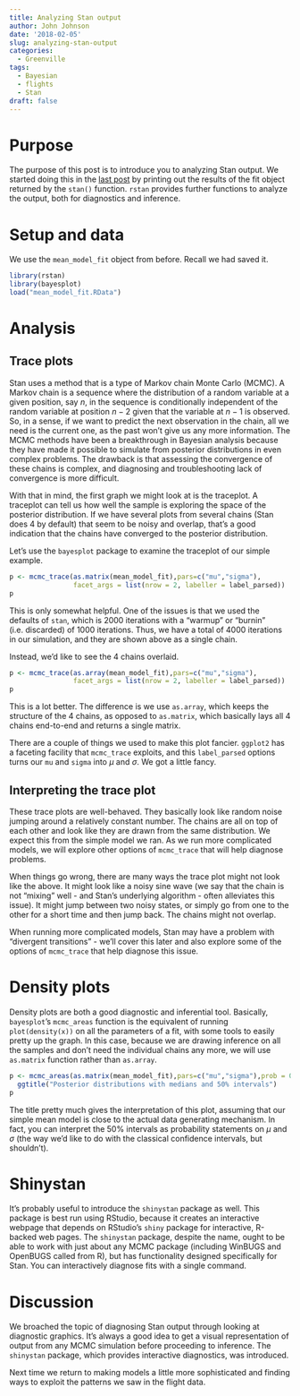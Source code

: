 ```yaml
---
title: Analyzing Stan output
author: John Johnson
date: '2018-02-05'
slug: analyzing-stan-output
categories:
  - Greenville
tags:
  - Bayesian
  - flights
  - Stan
draft: false
---
```


# Purpose

The purpose of this post is to introduce you to analyzing Stan output. We started doing this in the [last post](/post/analyzing-gsp-flights-using-bayesian-analysis-with-stan) by printing out the results of the fit object returned by the `stan()` function. `rstan` provides further functions to analyze the output, both for diagnostics and inference. 

<!--more-->

# Setup and data

We use the `mean_model_fit` object from before. Recall we had saved it.

```r
library(rstan)
library(bayesplot)
load("mean_model_fit.RData")
```

# Analysis

## Trace plots

Stan uses a method that is a type of Markov chain Monte Carlo (MCMC). A Markov chain is a sequence where the distribution of a random variable at a given position, say $n$, in the sequence is conditionally independent of the random variable at position $n-2$ given that the variable at $n-1$ is observed. So, in a sense, if we want to predict the next observation in the chain, all we need is the current one, as the past won't give us any more information. The MCMC methods have been a breakthrough in Bayesian analysis because they have made it possible to simulate from posterior distributions in even complex problems. The drawback is that assessing the convergence of these chains is complex, and diagnosing and troubleshooting lack of convergence is more difficult.

With that in mind, the first graph we might look at is the traceplot. A traceplot can tell us how well the sample is exploring the space of the posterior distribution. If we have several plots from several chains (Stan does 4 by default) that seem to be noisy and overlap, that's a good indication that the chains have converged to the posterior distribution.

Let's use the `bayesplot` package to examine the traceplot of our simple example.

```r
p <- mcmc_trace(as.matrix(mean_model_fit),pars=c("mu","sigma"),
                facet_args = list(nrow = 2, labeller = label_parsed))
p
```

This is only somewhat helpful. One of the issues is that we used the defaults of `stan`, which is 2000 iterations with a "warmup" or "burnin" (i.e. discarded) of 1000 iterations. Thus, we have a total of 4000 iterations in our simulation, and they are shown above as a single chain.

Instead, we'd like to see the 4 chains overlaid.

```r
p <- mcmc_trace(as.array(mean_model_fit),pars=c("mu","sigma"),
                facet_args = list(nrow = 2, labeller = label_parsed))
p
```

This is a lot better. The difference is we use `as.array`, which keeps the structure of the 4 chains, as opposed to `as.matrix`, which basically lays all 4 chains end-to-end and returns a single matrix.

There are a couple of things we used to make this plot fancier. `ggplot2` has a faceting facility that `mcmc_trace` exploits, and this `label_parsed` options turns our `mu` and `sigma` into $\mu$ and $\sigma$. We got a little fancy.

## Interpreting the trace plot

These trace plots are well-behaved. They basically look like random noise jumping around a relatively constant number. The chains are all on top of each other and look like they are drawn from the same distribution. We expect this from the simple model we ran. As we run more complicated models, we will explore other options of `mcmc_trace` that will help diagnose problems.

When things go wrong, there are many ways the trace plot might not look like the above. It might look like a noisy sine wave (we say that the chain is not "mixing" well - and Stan's underlying algorithm - often alleviates this issue). It might jump between two noisy states, or simply go from one to the other for a short time and then jump back. The chains might not overlap.

When running more complicated models, Stan may have a problem with "divergent transitions" - we'll cover this later and also explore some of the options of `mcmc_trace` that help diagnose this issue.

# Density plots

Density plots are both a good diagnostic and inferential tool. Basically, `bayesplot`'s `mcmc_areas` function is the equivalent of running `plot(density(x))` on all the parameters of a fit, with some tools to easily pretty up the graph. In this case, because we are drawing inference on all the samples and don't need the individual chains any more, we will use `as.matrix` function rather than `as.array`.

```r
p <- mcmc_areas(as.matrix(mean_model_fit),pars=c("mu","sigma"),prob = 0.5) +
  ggtitle("Posterior distributions with medians and 50% intervals")
p
```

The title pretty much gives the interpretation of this plot, assuming that our simple mean model is close to the actual data generating mechanism. In fact, you can interpret the 50% intervals as probability statements on $\mu$ and $\sigma$ (the way we'd like to do with the classical confidence intervals, but shouldn't).

# Shinystan

It's probably useful to introduce the `shinystan` package as well. This package is best run using RStudio, because it creates an interactive webpage that depends on RStudio's `shiny` package for interactive, R-backed web pages. The `shinystan` package, despite the name, ought to be able to work with just about any MCMC package (including WinBUGS and OpenBUGS called from R), but has functionality designed specifically for Stan. You can interactively diagnose fits with a single command. 

# Discussion

We broached the topic of diagnosing Stan output through looking at diagnostic graphics. It's always a good idea to get a visual representation of output from any MCMC simulation before proceeding to inference. The `shinystan` package, which provides interactive diagnostics, was introduced.

Next time we return to making models a little more sophisticated and finding ways to exploit the patterns we saw in the flight data.